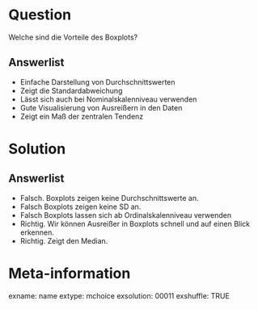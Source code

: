 Question 
======== 

Welche sind die Vorteile des Boxplots?

Answerlist
----------

* Einfache Darstellung von Durchschnittswerten
* Zeigt die Standardabweichung
* Lässt sich auch bei Nominalskalenniveau verwenden
* Gute Visualisierung von Ausreißern in den Daten 
* Zeigt ein Maß der zentralen Tendenz

Solution
========

Answerlist
----------

* Falsch. Boxplots zeigen keine Durchschnittswerte an.
* Falsch Boxplots zeigen keine SD an.
* Falsch Boxplots lassen sich ab Ordinalskalenniveau verwenden
* Richtig. Wir können Ausreißer in Boxplots schnell und auf einen Blick erkennen. 
+ Richtig. Zeigt den Median.

Meta-information
================
exname: name
extype: mchoice 
exsolution: 00011
exshuffle: TRUE